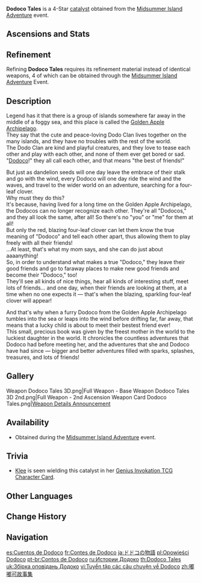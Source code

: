 {{Weapon Infobox
|title          = Do&shy;do&shy;co Tales
|id             = 14413
|image          = <gallery>
Weapon Dodoco Tales.png|Base
Weapon Dodoco Tales 2nd.png|2nd Ascension
</gallery>
|type           = Catalyst
|quality        = 4
|obtain         = Events
|event_name     = [[Midsummer Island Adventure]]
|releaseDate    = 2021-06-17
|base_atk       = 41
|2nd_stat_type  = ATK
|2nd_stat       = 12%
|passive        = Dodoventure!
|effect         = Normal Attack hits on opponents increase Charged Attack DMG by (var1)% for 6s. Charged Attack hits on opponents increase ATK by (var2)% for 6s.
|eff_rank1_var1 = 16
|eff_rank2_var1 = 20
|eff_rank3_var1 = 24
|eff_rank4_var1 = 28
|eff_rank5_var1 = 32
|eff_rank1_var2 = 8
|eff_rank2_var2 = 10
|eff_rank3_var2 = 12
|eff_rank4_var2 = 14
|eff_rank5_var2 = 16
|eff_att1       = DMG Bonus
|eff_att2       = Charged Attack DMG Bonus
|eff_att3       = Effect Triggered by Normal Attack
}}
{{Description|A children's book filled with childish short stories at which one cannot help but laugh.<br>Even those readers who have long reached adulthood cannot help but be absorbed by the innocent, naive little adventures portrayed within.}}
'''Dodoco Tales''' is a 4-Star [[catalyst]] obtained from the [[Midsummer Island Adventure]] event.

==Ascensions and Stats==
{{Weapon Ascensions and Stats
|ascendMat1 = Boreal Wolf's Milk Tooth
|ascendMat2 = Boreal Wolf's Cracked Tooth
|ascendMat3 = Boreal Wolf's Broken Fang
|ascendMat4 = Boreal Wolf's Nostalgia
|bossMat1   = Dead Ley Line Branch
|bossMat2   = Dead Ley Line Leaves
|bossMat3   = Ley Line Sprout
|commonMat1 = Damaged Mask
|commonMat2 = Stained Mask
|commonMat3 = Ominous Mask
}}

==Refinement==
Refining '''Dodoco Tales''' requires its refinement material {{Item|"Fragments of Innocence"}} instead of identical weapons, 4 of which can be obtained through the [[Midsummer Island Adventure]] Event.

==Description==
Legend has it that there is a group of islands somewhere far away in the middle of a foggy sea, and this place is called the [[Golden Apple Archipelago]].<br>
They say that the cute and peace-loving Dodo Clan lives together on the many islands, and they have no troubles with the rest of the world.<br>
The Dodo Clan are kind and playful creatures, and they love to tease each other and play with each other, and none of them ever get bored or sad.<br>
"[[Dodoco]]!" they all call each other, and that means "the best of friends!"

But just as dandelion seeds will one day leave the embrace of their stalk and go with the wind, every Dodoco will one day ride the wind and the waves, and travel to the wider world on an adventure, searching for a four-leaf clover.<br>
Why must they do this?<br>
It's because, having lived for a long time on the Golden Apple Archipelago, the Dodocos can no longer recognize each other. They're all "Dodocos," and they all look the same, after all! So there's no "you" or "me" for them at all!<br>
But only the red, blazing four-leaf clover can let them know the true meaning of "Dodoco" and tell each other apart, thus allowing them to play freely with all their friends!<br>
...At least, that's what my mom says, and she can do just about aaaanything!<br>
So, in order to understand what makes a true "Dodoco," they leave their good friends and go to faraway places to make new good friends and become their "Dodoco," too!<br>
They'll see all kinds of nice things, hear all kinds of interesting stuff, meet lots of friends... and one day, when their friends are looking at them, at a time when no one expects it &mdash; that's when the blazing, sparkling four-leaf clover will appear!

And that's why when a furry Dodoco from the Golden Apple Archipelago tumbles into the sea or leaps into the wind before drifting far, far away, that means that a lucky child is about to meet their bestest friend ever!<br>
This small, precious book was given by the freest mother in the world to the luckiest daughter in the world. It chronicles the countless adventures that Dodoco had before meeting her, and the adventures that she and Dodoco have had since &mdash; bigger and better adventures filled with sparks, splashes, treasures, and lots of friends!

==Gallery==
<gallery>
Weapon Dodoco Tales 3D.png|Full Weapon - Base
Weapon Dodoco Tales 3D 2nd.png|Full Weapon - 2nd Ascension
Weapon Card Dodoco Tales.png|[https://www.hoyolab.com/article/415713 Weapon Details Announcement]
</gallery>

==Availability==
* Obtained during the [[Midsummer Island Adventure]] event.

==Trivia==
* [[Klee]] is seen wielding this catalyst in her [[Genius Invokation TCG]] [[Klee (Character Card)|Character Card]].

==Other Languages==
{{Other Languages
|1_en      = Dodoco Tales
|1_zhs     = 嘟嘟可故事集
|1_zhs_rm  = Dūdūkě Gùshì-jí
|1_zht     = 嘟嘟可故事集
|1_zht_rm  = Dūdūkě Gùshì-jí
|1_zh_tl   = Dodoco Story Collection
|1_ja      = ドドコの物語
|1_ja_rm   = Dodoko no Monogatari
|1_ja_tl   = Dodoco's Story
|1_ko      = 도도코 이야기집
|1_ko_tl   = Dodoco Tales
|1_es      = Cuentos de Dodoco
|1_es_tl   = Dodoco Tales
|1_fr      = Contes de Dodoco
|1_fr_tl   = Dodoco Tales
|1_ru      = Истории Додоко
|1_ru_tl   = Dodoco Tales
|1_th      = Dodoco Tales
|1_vi      = Tuyển tập các câu chuyện về Dodoco
|1_vi_tl   = Collection of Stories about Dodoco
|1_de      = Dodoco-Geschichten
|1_de_tl   = Dodoco Tales
|1_id      = Dodoco Tales
|1_pt      = Contos de Dodoco
|1_pt_tl   = Dodoco Tales
|1_tr      = Dodoko Masalları
|1_tr_tl   = Dodoco Tales
|1_it      = Fiabe di Dodoco
|1_it_tl   = Dodoco Fairy Tales

|2_en      = Dodoventure!
|2_zhs     = 嘟嘟！大冒险
|2_zhs_rm  = Dūdū! Dà-màoxiǎn
|2_zht     = 嘟嘟！大冒險
|2_zht_rm  = Dūdū! Dà-màoxiǎn
|2_zh_tl   = Dodo! Big Adventure
|2_ja      = ドドベンチャー！
|2_ja_rm   = Dodobenchaa!
|2_ja_tl   = Dodoventure!
|2_ko      = 도도! 대모험
|2_ko_tl   = Dodo! Big Adventure
|2_es      = ¡Dodo-aventura!
|2_es_tl   = Dodo-Adventure!
|2_fr      = Aventure dodo !
|2_fr_tl   = Dodo Adventure!
|2_ru      = Додоприключения!
|2_ru_tl   = Dodoadventures!
|2_th      = Dodoventure!
|2_vi      = Dodo! Đi Mạo Hiểm Thôi
|2_vi_tl   = 
|2_de      = Dodo-Abenteuer!
|2_de_tl   = Dodo Adventure!
|2_id      = Dodoventure!
|2_pt      = Dodo-aventura!
|2_pt_tl   = 
|2_tr      = Dodo'nun Macerası!
|2_tr_tl   = Dodo's Adventure!
|2_it      = Dodavventura!
|2_it_tl   = Dodadventure!
}}

==Change History==
{{Change History|1.6}}

==Navigation==
{{Weapon Navbox|Catalysts}}

[[es:Cuentos de Dodoco]]
[[fr:Contes de Dodoco]]
[[ja:ドドコの物語]]
[[pl:Opowieści Dodoco]]
[[pt-br:Contos de Dodoco]]
[[ru:Истории Додоко]]
[[th:Dodoco Tales]]
[[uk:Збірка оповідань Додоко]]
[[vi:Tuyển tập các câu chuyện về Dodoco]]
[[zh:嘟嘟可故事集]]